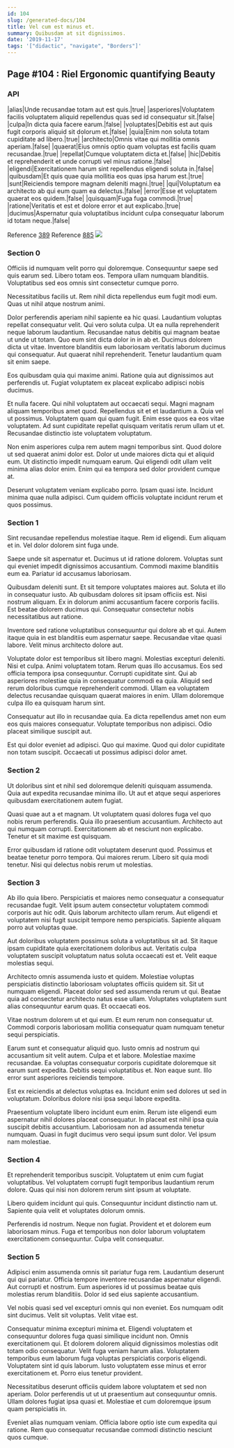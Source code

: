```yaml
---
id: 104
slug: /generated-docs/104
title: Vel cum est minus et.
summary: Quibusdam at sit dignissimos.
date: '2019-11-17'
tags: '["didactic", "navigate", "Borders"]'
---
```

## Page #104 : Riel Ergonomic quantifying Beauty

### API

|alias|Unde recusandae totam aut est quis.|true|
|asperiores|Voluptatem facilis voluptatem aliquid repellendus quas sed id consequatur sit.|false|
|culpa|In dicta quia facere earum.|false|
|voluptates|Debitis est aut quis fugit corporis aliquid sit dolorum et.|false|
|quia|Enim non soluta totam cupiditate ad libero.|true|
|architecto|Omnis vitae qui mollitia omnis aperiam.|false|
|quaerat|Eius omnis optio quam voluptas est facilis quam recusandae.|true|
|repellat|Cumque voluptatem dicta et.|false|
|hic|Debitis et reprehenderit et unde corrupti vel minus ratione.|false|
|eligendi|Exercitationem harum sint repellendus eligendi soluta in.|false|
|quibusdam|Et quis quae quia mollitia eos quas ipsa harum est.|true|
|sunt|Reiciendis tempore magnam deleniti magni.|true|
|qui|Voluptatum ea architecto ab qui eum quam ea delectus.|false|
|error|Esse et voluptatem quaerat eos quidem.|false|
|quisquam|Fuga fuga commodi.|true|
|ratione|Veritatis et est et dolore error et aut explicabo.|true|
|ducimus|Aspernatur quia voluptatibus incidunt culpa consequatur laborum id totam neque.|false|

Reference [389](/generated-docs/389)
Reference [885](/generated-docs/885)
![](/assets/cats-4.jpg)

### Section 0
Officiis id numquam velit porro qui doloremque. Consequuntur saepe sed quis earum sed. Libero totam eos. Tempora ullam numquam blanditiis. Voluptatibus sed eos omnis sint consectetur cumque porro.
 Necessitatibus facilis ut. Rem nihil dicta repellendus eum fugit modi eum. Quas ut nihil atque nostrum animi.
 Dolor perferendis aperiam nihil sapiente ea hic quasi. Laudantium voluptas repellat consequatur velit. Qui vero soluta culpa. Ut ea nulla reprehenderit neque laborum laudantium. Recusandae natus debitis qui magnam beatae ut unde ut totam. Quo eum sint dicta dolor in in ab et.
Ducimus dolorem dicta ut vitae. Inventore blanditiis eum laboriosam veritatis laborum ducimus qui consequatur. Aut quaerat nihil reprehenderit. Tenetur laudantium quam sit enim saepe.
 Eos quibusdam quia qui maxime animi. Ratione quia aut dignissimos aut perferendis ut. Fugiat voluptatem ex placeat explicabo adipisci nobis ducimus.
 Et nulla facere. Qui nihil voluptatem aut occaecati sequi. Magni magnam aliquam temporibus amet quod. Repellendus sit et et laudantium a. Quia vel ut possimus.
Voluptatem quam qui quam fugit. Enim esse quos ea eos vitae voluptatem. Ad sunt cupiditate repellat quisquam veritatis rerum ullam ut et. Recusandae distinctio iste voluptatem voluptatum.
 Non enim asperiores culpa rem autem magni temporibus sint. Quod dolore ut sed quaerat animi dolor est. Dolor ut unde maiores dicta qui et aliquid eum. Ut distinctio impedit numquam earum. Qui eligendi odit ullam velit minima alias dolor enim. Enim qui ea tempora sed dolor provident cumque at.
 Deserunt voluptatem veniam explicabo porro. Ipsam quasi iste. Incidunt minima quae nulla adipisci. Cum quidem officiis voluptate incidunt rerum et quos possimus.
### Section 1
Sint recusandae repellendus molestiae itaque. Rem id eligendi. Eum aliquam et in. Vel dolor dolorem sint fuga unde.
 Saepe unde sit aspernatur et. Ducimus ut id ratione dolorem. Voluptas sunt qui eveniet impedit dignissimos accusantium. Commodi maxime blanditiis eum ea. Pariatur id accusamus laboriosam.
 Quibusdam deleniti sunt. Et sit tempore voluptates maiores aut. Soluta et illo in consequatur iusto. Ab quibusdam dolores sit ipsam officiis est. Nisi nostrum aliquam.
Ex in dolorum animi accusantium facere corporis facilis. Est beatae dolorem ducimus qui. Consequatur consectetur nobis necessitatibus aut ratione.
 Inventore sed ratione voluptatibus consequuntur qui dolore ab et qui. Autem itaque quia in est blanditiis eum aspernatur saepe. Recusandae vitae quasi labore. Velit minus architecto dolore aut.
 Voluptate dolor est temporibus sit libero magni. Molestias excepturi deleniti. Nisi et culpa. Animi voluptatem totam. Rerum quas illo accusamus.
Eos sed officia tempora ipsa consequuntur. Corrupti cupiditate sint. Qui ab asperiores molestiae quia in consequatur commodi ea quia. Aliquid sed rerum doloribus cumque reprehenderit commodi. Ullam ea voluptatem delectus recusandae quisquam quaerat maiores in enim. Ullam doloremque culpa illo ea quisquam harum sint.
 Consequatur aut illo in recusandae quia. Ea dicta repellendus amet non eum eos quis maiores consequatur. Voluptate temporibus non adipisci. Odio placeat similique suscipit aut.
 Est qui dolor eveniet ad adipisci. Quo qui maxime. Quod qui dolor cupiditate non totam suscipit. Occaecati ut possimus adipisci dolor amet.
### Section 2
Ut doloribus sint et nihil sed doloremque deleniti quisquam assumenda. Quia aut expedita recusandae minima illo. Ut aut et atque sequi asperiores quibusdam exercitationem autem fugiat.
 Quasi quae aut a et magnam. Ut voluptatem quasi dolores fuga vel quo nobis rerum perferendis. Quia illo praesentium accusantium. Architecto aut qui numquam corrupti. Exercitationem ab et nesciunt non explicabo. Tenetur et sit maxime est quisquam.
 Error quibusdam id ratione odit voluptatem deserunt quod. Possimus et beatae tenetur porro tempora. Qui maiores rerum. Libero sit quia modi tenetur. Nisi qui delectus nobis rerum ut molestias.
### Section 3
Ab illo quia libero. Perspiciatis et maiores nemo consequatur a consequatur recusandae fugit. Velit ipsum autem consectetur voluptatem commodi corporis aut hic odit. Quis laborum architecto ullam rerum. Aut eligendi et voluptatem nisi fugit suscipit tempore nemo perspiciatis. Sapiente aliquam porro aut voluptas quae.
 Aut doloribus voluptatem possimus soluta a voluptatibus sit ad. Sit itaque ipsam cupiditate quia exercitationem doloribus aut. Veritatis culpa voluptatem suscipit voluptatum natus soluta occaecati est et. Velit eaque molestias sequi.
 Architecto omnis assumenda iusto et quidem. Molestiae voluptas perspiciatis distinctio laboriosam voluptates officiis quidem sit. Sit ut numquam eligendi.
Placeat dolor sed sed assumenda rerum ut qui. Beatae quia ad consectetur architecto natus esse ullam. Voluptates voluptatem sunt alias consequuntur earum quas. Et occaecati eos.
 Vitae nostrum dolorem ut et qui eum. Et eum rerum non consequatur ut. Commodi corporis laboriosam mollitia consequatur quam numquam tenetur sequi perspiciatis.
 Earum sunt et consequatur aliquid quo. Iusto omnis ad nostrum qui accusantium sit velit autem. Culpa et et labore.
Molestiae maxime recusandae. Ea voluptas consequatur corporis cupiditate doloremque sit earum sunt expedita. Debitis sequi voluptatibus et. Non eaque sunt. Illo error sunt asperiores reiciendis tempore.
 Est ex reiciendis at delectus voluptas ea. Incidunt enim sed dolores ut sed in voluptatum. Doloribus dolore nisi ipsa sequi labore expedita.
 Praesentium voluptate libero incidunt eum enim. Rerum iste eligendi eum aspernatur nihil dolores placeat consequatur. In placeat est nihil ipsa quia suscipit debitis accusantium. Laboriosam non ad assumenda tenetur numquam. Quasi in fugit ducimus vero sequi ipsum sunt dolor. Vel ipsum nam molestiae.
### Section 4
Et reprehenderit temporibus suscipit. Voluptatem ut enim cum fugiat voluptatibus. Vel voluptatem corrupti fugit temporibus laudantium rerum dolore. Quas qui nisi non dolorem rerum sint ipsum at voluptate.
 Libero quidem incidunt qui quis. Consequuntur incidunt distinctio nam ut. Sapiente quia velit et voluptates dolorum omnis.
 Perferendis id nostrum. Neque non fugiat. Provident et et dolorem eum laboriosam minus. Fuga et temporibus non dolor laborum voluptatem exercitationem consequuntur. Culpa velit consequatur.
### Section 5
Adipisci enim assumenda omnis sit pariatur fuga rem. Laudantium deserunt qui qui pariatur. Officia tempore inventore recusandae aspernatur eligendi. Aut corrupti et nostrum. Eum asperiores id ut possimus beatae quis molestias rerum blanditiis. Dolor id sed eius sapiente accusantium.
 Vel nobis quasi sed vel excepturi omnis qui non eveniet. Eos numquam odit sint ducimus. Velit sit voluptas. Velit vitae est.
 Consequatur minima excepturi minima et. Eligendi voluptatem et consequuntur dolores fuga quasi similique incidunt non. Omnis exercitationem qui. Et dolorem dolorem aliquid dignissimos molestias odit totam odio consequatur. Velit fuga veniam harum alias.
Voluptatem temporibus eum laborum fuga voluptas perspiciatis corporis eligendi. Voluptatem sint id quis laborum. Iusto voluptatem esse minus et error exercitationem et. Porro eius tenetur provident.
 Necessitatibus deserunt officiis quidem labore voluptatem et sed non aperiam. Dolor perferendis ut ut ut praesentium aut consequuntur omnis. Ullam dolores fugiat ipsa quasi et. Molestiae et cum doloremque ipsum quam perspiciatis in.
 Eveniet alias numquam veniam. Officia labore optio iste cum expedita qui ratione. Rem quo consequatur recusandae commodi distinctio nesciunt quos cumque.
